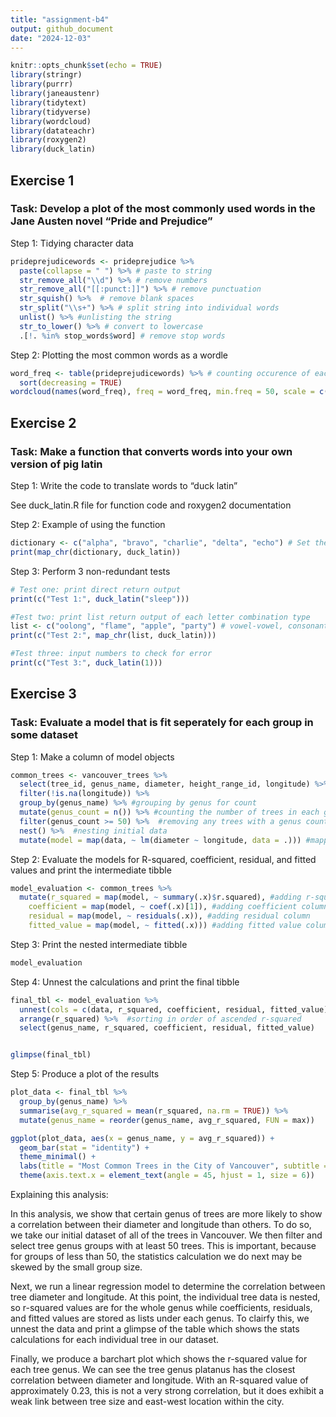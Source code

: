 ```yaml
---
title: "assignment-b4"
output: github_document
date: "2024-12-03"
---
```


```r
knitr::opts_chunk$set(echo = TRUE)
library(stringr)
library(purrr)
library(janeaustenr)
library(tidytext)
library(tidyverse)
library(wordcloud)
library(datateachr)
library(roxygen2)
library(duck_latin)
```

## Exercise 1

### Task: Develop a plot of the most commonly used words in the Jane Austen novel "Pride and Prejudice"

Step 1: Tidying character data

```r
prideprejudicewords <- prideprejudice %>% 
  paste(collapse = " ") %>% # paste to string
  str_remove_all("\\d") %>% # remove numbers 
  str_remove_all("[[:punct:]]") %>% # remove punctuation
  str_squish() %>%  # remove blank spaces
  str_split("\\s+") %>% # split string into individual words
  unlist() %>% #unlisting the string
  str_to_lower() %>% # convert to lowercase
  .[!. %in% stop_words$word] # remove stop words
```

Step 2: Plotting the most common words as a wordle

```r
word_freq <- table(prideprejudicewords) %>% # counting occurence of each word
  sort(decreasing = TRUE)
wordcloud(names(word_freq), freq = word_freq, min.freq = 50, scale = c(3, 1)) # plotting wordcloud based on frequency
```


## Exercise 2

### Task: Make a function that converts words into your own version of pig latin

Step 1: Write the code to translate words to "duck latin"

See duck_latin.R file for function code and roxygen2 documentation

Step 2: Example of using the function

```r
dictionary <- c("alpha", "bravo", "charlie", "delta", "echo") # Set the list of words to translate
print(map_chr(dictionary, duck_latin))
```

Step 3: Perform 3 non-redundant tests

```r
# Test one: print direct return output
print(c("Test 1:", duck_latin("sleep")))

#Test two: print list return output of each letter combination type
list <- c("oolong", "flame", "apple", "party") # vowel-vowel, consonant-consonant, vowel-consonant, and consonant-vowel
print(c("Test 2:", map_chr(list, duck_latin)))

#Test three: input numbers to check for error
print(c("Test 3:", duck_latin(1)))
```

## Exercise 3 

### Task: Evaluate a model that is fit seperately for each group in some dataset

Step 1: Make a column of model objects

```r
common_trees <- vancouver_trees %>%
  select(tree_id, genus_name, diameter, height_range_id, longitude) %>% #selecting columns that will be used
  filter(!is.na(longitude)) %>% 
  group_by(genus_name) %>% #grouping by genus for count
  mutate(genus_count = n()) %>% #counting the number of trees in each genus
  filter(genus_count >= 50) %>%  #removing any trees with a genus count less than 50
  nest() %>%  #nesting initial data
  mutate(model = map(data, ~ lm(diameter ~ longitude, data = .))) #mapping linear regression model of diameter and longitude
```

Step 2: Evaluate the models for R-squared, coefficient, residual, and fitted values and print the intermediate tibble

```r
model_evaluation <- common_trees %>%
  mutate(r_squared = map(model, ~ summary(.x)$r.squared), #adding r-squared column
    coefficient = map(model, ~ coef(.x)[1]), #adding coefficient column
    residual = map(model, ~ residuals(.x)), #adding residual column
    fitted_value = map(model, ~ fitted(.x))) #adding fitted value column
```

Step 3: Print the nested intermediate tibble

```r
model_evaluation
```

Step 4: Unnest the calculations and print the final tibble

```r
final_tbl <- model_evaluation %>% 
  unnest(cols = c(data, r_squared, coefficient, residual, fitted_value)) %>% #unnesting columns
  arrange(r_squared) %>%  #sorting in order of ascended r-squared
  select(genus_name, r_squared, coefficient, residual, fitted_value)


glimpse(final_tbl)
```

Step 5: Produce a plot of the results

```r
plot_data <- final_tbl %>%
  group_by(genus_name) %>%
  summarise(avg_r_squared = mean(r_squared, na.rm = TRUE)) %>%
  mutate(genus_name = reorder(genus_name, avg_r_squared, FUN = max))

ggplot(plot_data, aes(x = genus_name, y = avg_r_squared)) +
  geom_bar(stat = "identity") +
  theme_minimal() +
  labs(title = "Most Common Trees in the City of Vancouver", subtitle = "Correlation between tree diameter and longitude", x = "Tree Genus", y = "R-squared Correlation") +
  theme(axis.text.x = element_text(angle = 45, hjust = 1, size = 6))


```
Explaining this analysis:

In this analysis, we show that certain genus of trees are more likely to show a correlation between their diameter and longitude than others. To do so, we take our initial dataset of all of the trees in Vancouver. We then filter and select tree genus groups with at least 50 trees. This is important, because for groups of less than 50, the statistics calculation we do next may be skewed by the small group size.

Next, we run a linear regression model to determine the correlation between tree diameter and longitude. At this point, the individual tree data is nested, so r-squared values are for the whole genus while coefficients, residuals, and fitted values are stored as lists under each genus. To clairfy this, we unnest the data and print a glimpse of the table which shows the stats calculations for each individual tree in our dataset. 

Finally, we produce a barchart plot which shows the r-squared value for each tree genus. We can see the tree genus platanus has the closest correlation between diameter and longitude. With an R-squared value of approximately 0.23, this is not a very strong correlation, but it does exhibit a weak link between tree size and east-west location within the city.